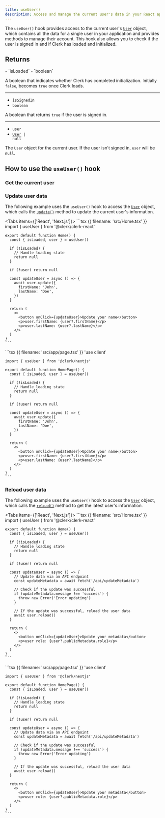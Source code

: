 ```yaml
---
title: useUser()
description: Access and manage the current user's data in your React application with Clerk's useUser() hook.
---
```


The `useUser()` hook provides access to the current user's [`User`](/docs/references/javascript/user) object, which contains all the data for a single user in your application and provides methods to manage their account. This hook also allows you to check if the user is signed in and if Clerk has loaded and initialized.

## Returns

<Properties>
  - `isLoaded`
  - `boolean`

  A boolean that indicates whether Clerk has completed initialization. Initially `false`, becomes `true` once Clerk loads.

  ---

  - `isSignedIn`
  - `boolean`

  A boolean that returns `true` if the user is signed in.

  ---

  - `user`
  - <code>[User](/docs/references/javascript/user) | null</code>

  The `User` object for the current user. If the user isn't signed in, `user` will be `null`.
</Properties>

## How to use the `useUser()` hook

### Get the current user

<Include src="_partials/hooks/use-user" />

### Update user data

The following example uses the `useUser()` hook to access the [`User`](/docs/references/javascript/user) object, which calls the [`update()`](/docs/references/javascript/user#update) method to update the current user's information.

<Tabs items={['React', 'Next.js']}>
  <Tab>
    ```tsx {{ filename: 'src/Home.tsx' }}
    import { useUser } from '@clerk/clerk-react'

    export default function Home() {
      const { isLoaded, user } = useUser()

      if (!isLoaded) {
        // Handle loading state
        return null
      }

      if (!user) return null

      const updateUser = async () => {
        await user.update({
          firstName: 'John',
          lastName: 'Doe',
        })
      }

      return (
        <>
          <button onClick={updateUser}>Update your name</button>
          <p>user.firstName: {user?.firstName}</p>
          <p>user.lastName: {user?.lastName}</p>
        </>
      )
    }
    ```
  </Tab>

  <Tab>
    ```tsx {{ filename: 'src/app/page.tsx' }}
    'use client'

    import { useUser } from '@clerk/nextjs'

    export default function HomePage() {
      const { isLoaded, user } = useUser()

      if (!isLoaded) {
        // Handle loading state
        return null
      }

      if (!user) return null

      const updateUser = async () => {
        await user.update({
          firstName: 'John',
          lastName: 'Doe',
        })
      }

      return (
        <>
          <button onClick={updateUser}>Update your name</button>
          <p>user.firstName: {user?.firstName}</p>
          <p>user.lastName: {user?.lastName}</p>
        </>
      )
    }
    ```
  </Tab>
</Tabs>

### Reload user data

The following example uses the `useUser()` hook to access the [`User`](/docs/references/javascript/user) object, which calls the [`reload()`](/docs/references/javascript/user#reload) method to get the latest user's information.

<Tabs items={['React', 'Next.js']}>
  <Tab>
    ```tsx {{ filename: 'src/Home.tsx' }}
    import { useUser } from '@clerk/clerk-react'

    export default function Home() {
      const { isLoaded, user } = useUser()

      if (!isLoaded) {
        // Handle loading state
        return null
      }

      if (!user) return null

      const updateUser = async () => {
        // Update data via an API endpoint
        const updateMetadata = await fetch('/api/updateMetadata')

        // Check if the update was successful
        if (updateMetadata.message !== 'success') {
          throw new Error('Error updating')
        }

        // If the update was successful, reload the user data
        await user.reload()
      }

      return (
        <>
          <button onClick={updateUser}>Update your metadata</button>
          <p>user role: {user?.publicMetadata.role}</p>
        </>
      )
    }
    ```
  </Tab>

  <Tab>
    ```tsx {{ filename: 'src/app/page.tsx' }}
    'use client'

    import { useUser } from '@clerk/nextjs'

    export default function HomePage() {
      const { isLoaded, user } = useUser()

      if (!isLoaded) {
        // Handle loading state
        return null
      }

      if (!user) return null

      const updateUser = async () => {
        // Update data via an API endpoint
        const updateMetadata = await fetch('/api/updateMetadata')

        // Check if the update was successful
        if (updateMetadata.message !== 'success') {
          throw new Error('Error updating')
        }

        // If the update was successful, reload the user data
        await user.reload()
      }

      return (
        <>
          <button onClick={updateUser}>Update your metadata</button>
          <p>user role: {user?.publicMetadata.role}</p>
        </>
      )
    }
    ```
  </Tab>
</Tabs>
